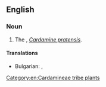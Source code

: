 ==English==

===Noun===
{{en-noun}}

# The {{vern|cuckoo-flower}}, ''[[Cardamine pratensis]]''.

====Translations====
{{trans-top|[[Cardamine pratensis]]}}
* Bulgarian: {{t+|bg|мокриш|m}}, {{t|bg|ливадна горва|f}}
{{trans-mid}}

{{trans-bottom}}

[[Category:en:Cardamineae tribe plants]]